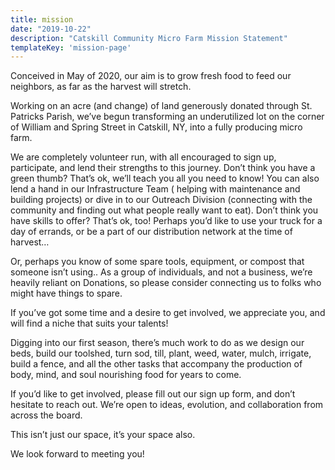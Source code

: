```yaml
---
title: mission
date: "2019-10-22"
description: "Catskill Community Micro Farm Mission Statement"
templateKey: 'mission-page'
---
```


Conceived in May of 2020, our aim is to grow fresh food to feed our neighbors, as far as the harvest will stretch.

Working on an acre (and change) of land generously donated through St. Patricks Parish, we’ve begun transforming an underutilized lot on the corner of William and Spring Street in Catskill, NY,  into a fully producing micro farm. 

We are completely volunteer run, with all encouraged to sign up, participate, and lend their strengths to this journey. Don’t think you have a green thumb? That’s ok, we’ll teach you all you need to know! You can also lend a hand in our Infrastructure Team ( helping with maintenance and building projects) or dive in to our Outreach Division (connecting with the community and finding out what people really want to eat). Don’t think you have skills to offer? That’s ok, too! Perhaps you’d like to use your truck for a day of errands, or be a part of our distribution network at the time of harvest…

Or, perhaps you know of some spare tools, equipment, or compost that someone isn’t using.. As a group of individuals, and not a business, we’re heavily reliant on Donations, so please consider connecting us to folks who might have things to spare.

If you’ve got some time and a desire to get involved, we appreciate you, and will find a niche that suits your talents!

Digging into our first season, there’s much work to do as we design our beds, build our toolshed, turn sod, till, plant, weed, water, mulch, irrigate, build a fence, and all the other tasks that accompany the production of body, mind, and soul nourishing food for years to come. 

If you’d like to get involved, please fill out our sign up form, and don’t hesitate to reach out. We’re open to ideas, evolution, and collaboration from across the board.

This isn’t just our space, it’s your space also.

We look forward to meeting you!

